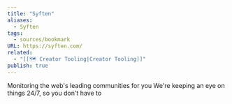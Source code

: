 ```yaml
---
title: "Syften"
aliases:
  - Syften
tags:
  - sources/bookmark
URL: https://syften.com/
related:
  - "[[🗺️ Creator Tooling|Creator Tooling]]"
publish: true
---
```


Monitoring the web's
leading communities for you
We're keeping an eye on things 24/7, so you don't have to